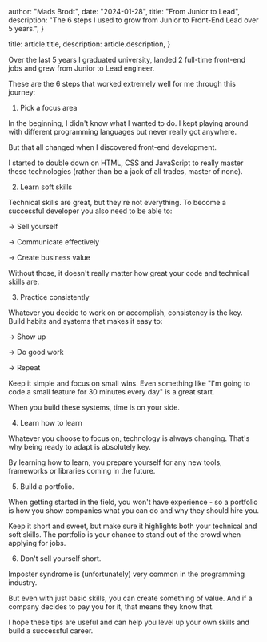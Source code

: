 
  author: "Mads Brodt",
  date: "2024-01-28",
  title: "From Junior to Lead",
  description:
    "The 6 steps I used to grow from Junior to Front-End Lead over 5 years.",
}

  title: article.title,
  description: article.description,
}


Over the last 5 years I graduated university, landed 2 full-time front-end jobs and grew from Junior to Lead engineer.

These are the 6 steps that worked extremely well for me through this journey:

1. Pick a focus area

In the beginning, I didn't know what I wanted to do. I kept playing around with different programming languages but never really got anywhere.

But that all changed when I discovered front-end development.

I started to double down on HTML, CSS and JavaScript to really master these technologies (rather than be a jack of all trades, master of none).

2. Learn soft skills

Technical skills are great, but they're not everything. To become a successful developer you also need to be able to:

→ Sell yourself

→ Communicate effectively

→ Create business value

Without those, it doesn't really matter how great your code and technical skills are.

3. Practice consistently

Whatever you decide to work on or accomplish, consistency is the key. Build habits and systems that makes it easy to:

→ Show up

→ Do good work

→ Repeat

Keep it simple and focus on small wins. Even something like "I'm going to code a small feature for 30 minutes every day" is a great start.

When you build these systems, time is on your side.

4. Learn how to learn

Whatever you choose to focus on, technology is always changing. That's why being ready to adapt is absolutely key.

By learning how to learn, you prepare yourself for any new tools, frameworks or libraries coming in the future.

5. Build a portfolio.

When getting started in the field, you won't have experience - so a portfolio is how you show companies what you can do and why they should hire you.

Keep it short and sweet, but make sure it highlights both your technical and soft skills. The portfolio is your chance to stand out of the crowd when applying for jobs.

6. Don't sell yourself short.

Imposter syndrome is (unfortunately) very common in the programming industry.

But even with just basic skills, you can create something of value. And if a company decides to pay you for it, that means they know that.

I hope these tips are useful and can help you level up your own skills and build a successful career.

